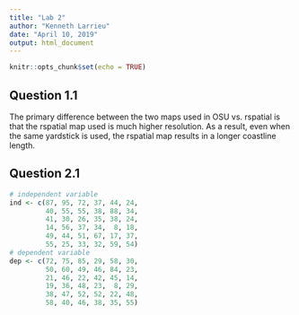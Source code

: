 ```yaml
---
title: "Lab 2"
author: "Kenneth Larrieu"
date: "April 10, 2019"
output: html_document
---
```


```r
knitr::opts_chunk$set(echo = TRUE)
```

## Question 1.1

The primary difference between the two maps used in OSU vs. rspatial is that the rspatial map used is much higher resolution. As a result, even when the same yardstick is used, the rspatial map results in a longer coastline length.

## Question 2.1

```r
# independent variable
ind <- c(87, 95, 72, 37, 44, 24,
         40, 55, 55, 38, 88, 34,
         41, 30, 26, 35, 38, 24,
         14, 56, 37, 34,  8, 18,
         49, 44, 51, 67, 17, 37,
         55, 25, 33, 32, 59, 54)
# dependent variable
dep <- c(72, 75, 85, 29, 58, 30,
         50, 60, 49, 46, 84, 23,
         21, 46, 22, 42, 45, 14,
         19, 36, 48, 23,  8, 29,
         38, 47, 52, 52, 22, 48,
         58, 40, 46, 38, 35, 55)


```
